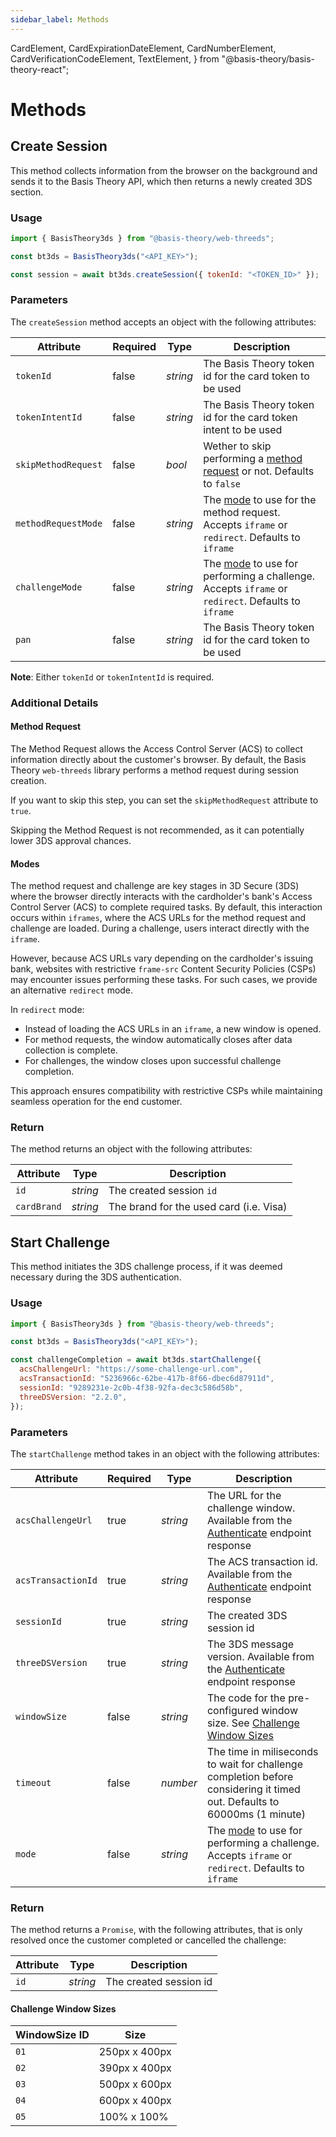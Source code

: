 ```yaml
---
sidebar_label: Methods
---
```


  CardElement,
  CardExpirationDateElement,
  CardNumberElement,
  CardVerificationCodeElement,
  TextElement,
} from "@basis-theory/basis-theory-react";

# Methods

## Create Session

This method collects information from the browser on the background and sends it to the Basis Theory API, which then returns a newly created 3DS section.

### Usage

```javascript showLineNumbers
import { BasisTheory3ds } from "@basis-theory/web-threeds";

const bt3ds = BasisTheory3ds("<API_KEY>");

const session = await bt3ds.createSession({ tokenId: "<TOKEN_ID>" });
```

### Parameters
The `createSession` method accepts an object with the following attributes:

| Attribute           | Required | Type     | Description                                                                                                     |
|---------------------|----------|----------|-----------------------------------------------------------------------------------------------------------------|
| `tokenId`           | false    | _string_ | The Basis Theory token id for the card token to be used                                                         |
| `tokenIntentId`     | false    | _string_ | The Basis Theory token id for the card token intent to be used                                                  |
| `skipMethodRequest` | false    | _bool_   | Wether to skip performing a [method request](#method-request) or not. Defaults to `false`                       |
| `methodRequestMode` | false    | _string_ | The [mode](#modes) to use for the method request. Accepts `iframe` or `redirect`. Defaults to `iframe`          |
| `challengeMode`     | false    | _string_ | The [mode](#modes) to use for performing a challenge. Accepts `iframe` or `redirect`. Defaults to `iframe`  |
| `pan`               | false    | _string_ | <Deprecated/> The Basis Theory token id for the card token to be used                                           |

**Note**: Either `tokenId` or `tokenIntentId` is required.

### Additional Details

#### Method Request

The Method Request allows the Access Control Server (ACS) to collect information directly about the customer's browser.
By default, the Basis Theory `web-threeds` library performs a method request during session creation.

If you want to skip this step, you can set the `skipMethodRequest` attribute to `true`.

<Alert type={Alerts.WARNING}>Skipping the Method Request is not recommended, as it can potentially lower 3DS approval chances.</Alert>

#### Modes

The method request and challenge are key stages in 3D Secure (3DS) where the browser directly interacts with the cardholder's bank's Access Control Server (ACS) to complete required tasks.
By default, this interaction occurs within `iframes`, where the ACS URLs for the method request and challenge are loaded. During a challenge, users interact directly with the `iframe`.

However, because ACS URLs vary depending on the cardholder's issuing bank, websites with restrictive `frame-src` Content Security Policies (CSPs) may encounter issues performing these tasks.
For such cases, we provide an alternative `redirect` mode.

In `redirect` mode:
* Instead of loading the ACS URLs in an `iframe`, a new window is opened.
* For method requests, the window automatically closes after data collection is complete.
* For challenges, the window closes upon successful challenge completion.

This approach ensures compatibility with restrictive CSPs while maintaining seamless operation for the end customer.

### Return

The method returns an object with the following attributes:

| Attribute   | Type     | Description                             |
|-------------|----------|-----------------------------------------|
| `id`        | _string_ | The created session `id`                |
| `cardBrand` | _string_ | The brand for the used card (i.e. Visa) |

## Start Challenge

This method initiates the 3DS challenge process, if it was deemed necessary during the 3DS authentication.

### Usage

```javascript showLineNumbers
import { BasisTheory3ds } from "@basis-theory/web-threeds";

const bt3ds = BasisTheory3ds("<API_KEY>");

const challengeCompletion = await bt3ds.startChallenge({
  acsChallengeUrl: "https://some-challenge-url.com",
  acsTransactionId: "5236966c-62be-417b-8f66-dbec6d87911d",
  sessionId: "9289231e-2c0b-4f38-92fa-dec3c586d58b",
  threeDSVersion: "2.2.0",
});
```

### Parameters

The `startChallenge` method takes in an object with the following attributes:

| Attribute          | Required | Type     | Description                                                                                                                        |
|--------------------|----------|----------|------------------------------------------------------------------------------------------------------------------------------------|
| `acsChallengeUrl`  | true     | _string_ | The URL for the challenge window. Available from the [Authenticate](/docs/api/3ds/sessions#authenticate-session) endpoint response |
| `acsTransactionId` | true     | _string_ | The ACS transaction id. Available from the [Authenticate](/docs/api/3ds/sessions#authenticate-session) endpoint response           |
| `sessionId`        | true     | _string_ | The created 3DS session id                                                                                                         |
| `threeDSVersion`   | true     | _string_ | The 3DS message version. Available from the [Authenticate](/docs/api/3ds/sessions#authenticate-session) endpoint response          |
| `windowSize`       | false    | _string_ | The code for the pre-configured window size. See [Challenge Window Sizes](#challenge-window-sizes)                                 |
| `timeout`          | false    | _number_ | The time in miliseconds to wait for challenge completion before considering it timed out. Defaults to 60000ms (1 minute)           |
| `mode`             | false    | _string_ | The [mode](#modes) to use for performing a challenge. Accepts `iframe` or `redirect`. Defaults to `iframe`                     |

### Return
The method returns a `Promise`, with the following attributes, that is only resolved once the customer completed or cancelled the challenge:

| Attribute | Type     | Description            |
|-----------|----------|------------------------|
| `id`      | _string_ | The created session id |


#### Challenge Window Sizes

| WindowSize ID | Size          |
|---------------|---------------|
| `01`          | 250px x 400px |
| `02`          | 390px x 400px |
| `03`          | 500px x 600px |
| `04`          | 600px x 400px |
| `05`          | 100% x 100%   |

